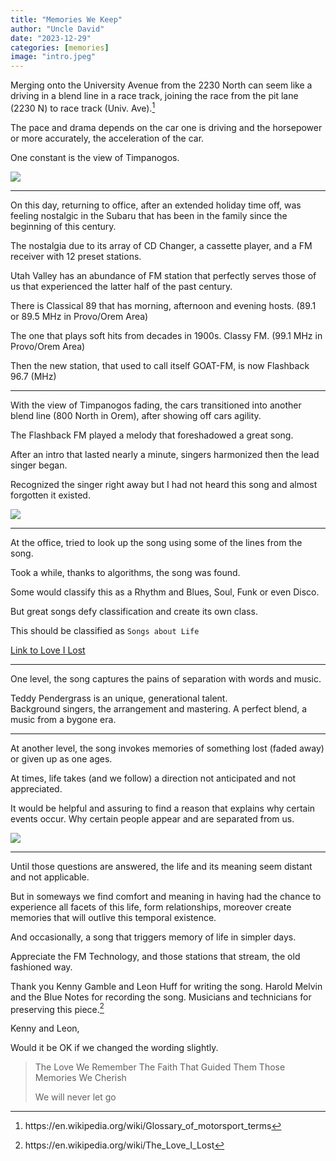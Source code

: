 ---
title: "Memories We Keep"
author: "Uncle David"
date: "2023-12-29"
categories: [memories]
image: "intro.jpeg"
---

Merging onto the University Avenue from the 2230 North can seem like a driving in a blend line in a race track, joining the race from the pit lane (2230 N) to race track (Univ. Ave).^[https://en.wikipedia.org/wiki/Glossary_of_motorsport_terms]

The pace and drama depends on the car one is driving and the horsepower or more accurately, the acceleration of the car.

One constant is the view of Timpanogos.

![](main.jpeg)

------------------------------------------------------------------------

On this day, returning to office, after an extended holiday time off, was feeling nostalgic in the Subaru that has been in the family since the beginning of this century.

The nostalgia due to its array of CD Changer, a cassette player, and a FM receiver with 12 preset stations.

Utah Valley has an abundance of FM station that perfectly serves those of us that experienced the latter half of the past century.

There is Classical 89 that has morning, afternoon and evening hosts. (89.1 or 89.5 MHz in Provo/Orem Area)

The one that plays soft hits from decades in 1900s. Classy FM. (99.1 MHz in Provo/Orem Area)

Then the new station, that used to call itself GOAT-FM, is now Flashback 96.7 (MHz)

------------------------------------------------------------------------

With the view of Timpanogos fading, the cars transitioned into another blend line (800 North in Orem), after showing off cars agility.

The Flashback FM played a melody that foreshadowed a great song.

After an intro that lasted nearly a minute, singers harmonized then the lead singer began.

Recognized the singer right away but I had not heard this song and almost forgotten it existed.

![](main2.jpeg)

------------------------------------------------------------------------

At the office, tried to look up the song using some of the lines from the song.

Took a while, thanks to algorithms, the song was found.

Some would classify this as a Rhythm and Blues, Soul, Funk or even Disco.

But great songs defy classification and create its own class.

This should be classified as `Songs about Life`

[Link to Love I Lost](https://www.youtube.com/watch?v=b1UkbZebiXQ)

------------------------------------------------------------------------

One level, the song captures the pains of separation with words and music.

Teddy Pendergrass is an unique, generational talent.\
Background singers, the arrangement and mastering. A perfect blend, a music from a bygone era.

------------------------------------------------------------------------

At another level, the song invokes memories of something lost (faded away) or given up as one ages.

At times, life takes (and we follow) a direction not anticipated and not appreciated.

It would be helpful and assuring to find a reason that explains why certain events occur. Why certain people appear and are separated from us.

![](main3.jpeg)

------------------------------------------------------------------------

Until those questions are answered, the life and its meaning seem distant and not applicable.

But in someways we find comfort and meaning in having had the chance to experience all facets of this life, form relationships, moreover create memories that will outlive this temporal existence.

And occasionally, a song that triggers memory of life in simpler days.

Appreciate the FM Technology, and those stations that stream, the old fashioned way.

Thank you Kenny Gamble and Leon Huff for writing the song. Harold Melvin and the Blue Notes for recording the song. Musicians and technicians for preserving this piece.[^1]

[^1]: https://en.wikipedia.org/wiki/The_Love_I\_Lost

Kenny and Leon,

Would it be OK if we changed the wording slightly.

> The Love We Remember
> The Faith That Guided Them
> Those Memories We Cherish
>
> We will never let go

```{=html}
<script src="https://utteranc.es/client.js"
repo="https://github.com/spencerirvinereed/blogComment"
issue-term="pathname"
theme="github-light"
crossorigin="anonymous"
async>
</script>
```
